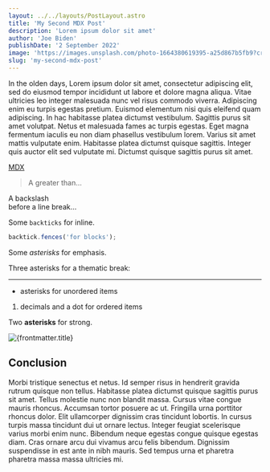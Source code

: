 ```yaml
---
layout: ../../layouts/PostLayout.astro
title: 'My Second MDX Post'
description: 'Lorem ipsum dolor sit amet'
author: 'Joe Biden'
publishDate: '2 September 2022'
image: 'https://images.unsplash.com/photo-1664380619395-a25d867b5fb9?crop=entropy&cs=tinysrgb&fit=max&fm=jpg&q=80&w=1080'
slug: 'my-second-mdx-post'
---
```



In the olden days, Lorem ipsum dolor sit amet, consectetur adipiscing elit, sed do eiusmod tempor incididunt ut labore et dolore magna aliqua. Vitae ultricies leo integer malesuada nunc vel risus commodo viverra. Adipiscing enim eu turpis egestas pretium. Euismod elementum nisi quis eleifend quam adipiscing. In hac habitasse platea dictumst vestibulum. Sagittis purus sit amet volutpat. Netus et malesuada fames ac turpis egestas. Eget magna fermentum iaculis eu non diam phasellus vestibulum lorem. Varius sit amet mattis vulputate enim. Habitasse platea dictumst quisque sagittis. Integer quis auctor elit sed vulputate mi. Dictumst quisque sagittis purus sit amet.

[MDX](https://mdxjs.com 'title')

> A greater than…

A backslash\
before a line break…

Some `backticks` for inline.

```js
backtick.fences('for blocks');
```

Some _asterisks_ for emphasis.

Three asterisks for a thematic break:

---

- asterisks for unordered items

1. decimals and a dot for ordered items

Two **asterisks** for strong.

<Image
  src={frontmatter.image}
  alt={frontmatter.title}
  aspectRatio="16:9"
  width={1280}
  height={720}
/>

## Conclusion

Morbi tristique senectus et netus. Id semper risus in hendrerit gravida rutrum quisque non tellus. Habitasse platea dictumst quisque sagittis purus sit amet. Tellus molestie nunc non blandit massa. Cursus vitae congue mauris rhoncus. Accumsan tortor posuere ac ut. Fringilla urna porttitor rhoncus dolor. Elit ullamcorper dignissim cras tincidunt lobortis. In cursus turpis massa tincidunt dui ut ornare lectus. Integer feugiat scelerisque varius morbi enim nunc. Bibendum neque egestas congue quisque egestas diam. Cras ornare arcu dui vivamus arcu felis bibendum. Dignissim suspendisse in est ante in nibh mauris. Sed tempus urna et pharetra pharetra massa massa ultricies mi.
